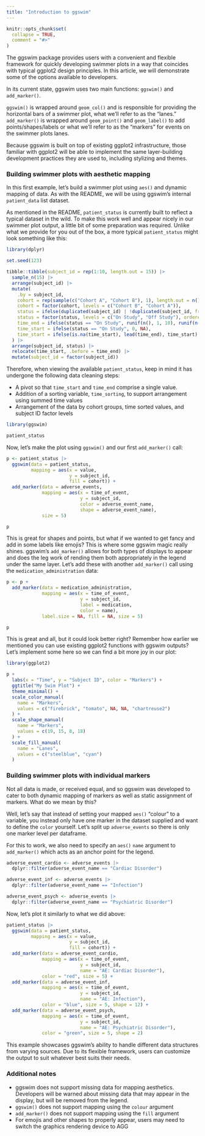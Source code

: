 ```yaml
---
title: "Introduction to ggswim"
---
```


```r
knitr::opts_chunk$set(
  collapse = TRUE,
  comment = "#>"
)
```

The ggswim package provides users with a convenient and flexible framework for quickly developing swimmer plots in a way that coincides with typical ggplot2 design principles. In this article, we will demonstrate some of the options available to developers.

In its current state, ggswim uses two main functions: `ggswim()` and `add_marker()`. 

`ggswim()` is wrapped around `geom_col()` and is responsible for providing the horizontal bars of a swimmer plot, what we'll refer to as the "lanes." `add_marker()` is wrapped around `geom_point()` and `geom_label()` to add points/shapes/labels or what we'll refer to as the "markers" for events on the swimmer plots lanes.

Because ggswim is built on top of existing ggplot2 infrastructure, those familiar with ggplot2 will be able to implement the same layer-building development practices they are used to, including stylizing and themes.

### Building swimmer plots with aesthetic mapping

In this first example, let's build a swimmer plot using `aes()` and dynamic mapping of data. As with the README, we will be using ggswim's internal `patient_data` list dataset. 

As mentioned in the README, `patient_status` is currently built to reflect a typical dataset in the wild. To make this work well and appear nicely in our swimmer plot output, a little bit of some preparation was required. Unlike what we provide for you out of the box, a more typical `patient_status` might look something like this:

```r
library(dplyr)
```

```r
set.seed(123)

tibble::tibble(subject_id = rep(1:10, length.out = 15)) |>
  sample_n(15) |>
  arrange(subject_id) |>
  mutate(
    .by = subject_id,
    cohort = rep(sample(c("Cohort A", "Cohort B"), 1), length.out = n(), each = length(unique(subject_id))),
    cohort = factor(cohort, levels = c("Cohort B", "Cohort A")),
    status = ifelse(duplicated(subject_id) | !duplicated(subject_id, fromLast = TRUE), "On Study", "Off Study"),
    status = factor(status, levels = c("On Study", "Off Study"), ordered = TRUE),
    time_end = ifelse(status == "On Study", runif(n(), 1, 10), runif(n(), 11, 20)),
    time_start = ifelse(status == "On Study", 0, NA),
    time_start = ifelse(is.na(time_start), lead(time_end), time_start)
  ) |>
  arrange(subject_id, status) |>
  relocate(time_start, .before = time_end) |>
  mutate(subject_id = factor(subject_id))
```

Therefore, when viewing the available `patient_status`, keep in mind it has undergone the following data cleaning steps:

- A pivot so that `time_start` and `time_end` comprise a single value.
- Addition of a sorting variable, `time_sorting`, to support arrangement using summed time values
- Arrangement of the data by cohort groups, time sorted values, and subject ID factor levels

```r
library(ggswim)

patient_status
```

Now, let's make the plot using `ggswim()` and our first `add_marker()` call:

```r
p <- patient_status |>
  ggswim(data = patient_status,
         mapping = aes(x = value,
                       y = subject_id,
                       fill = cohort)) +
  add_marker(data = adverse_events,
             mapping = aes(x = time_of_event,
                           y = subject_id,
                           color = adverse_event_name,
                           shape = adverse_event_name),
             size = 5)

p
```

This is great for shapes and points, but what if we wanted to get fancy and add in some labels like emojis? This is where some ggswim magic really shines. ggswim's `add_marker()` allows for both types of displays to appear and does the leg work of rending them both appropriately in the legend under the same layer. Let's add these with another `add_marker()` call using the `medication_administration` data:

```r
p <- p +
  add_marker(data = medication_administration,
             mapping = aes(x = time_of_event,
                           y = subject_id,
                           label = medication,
                           color = name),
             label.size = NA, fill = NA, size = 5)

p
```

This is great and all, but it could look better right? Remember how earlier we mentioned you can use existing ggplot2 functions with ggswim outputs? Let's implement some here so we can find a bit more joy in our plot:

```r
library(ggplot2)

p +
  labs(x = "Time", y = "Subject ID", color = "Markers") +
  ggtitle("My Swim Plot") +
  theme_minimal() +
  scale_color_manual(
    name = "Markers",
    values = c("firebrick", "tomato", NA, NA, "chartreuse2")
  ) +
  scale_shape_manual(
    name = "Markers",
    values = c(19, 15, 8, 18)
  ) +
  scale_fill_manual(
    name = "Lanes",
    values = c("steelblue", "cyan")
  )
```

### Building swimmer plots with individual markers

Not all data is made, or received equal, and so ggswim was developed to cater to both dynamic mapping of markers as well as static assignment of markers. What do we mean by this?

Well, let's say that instead of setting your mapped `aes()` "colour" to a variable, you instead only have one marker in the dataset supplied and want to define the `color` yourself. Let's split up `adverse_events` so there is only one marker level per dataframe. 

For this to work, we also need to specify an `aes()` `name` argument to `add_marker()` which acts as an anchor point for the legend.

```r
adverse_event_cardio <- adverse_events |>
  dplyr::filter(adverse_event_name == "Cardiac Disorder")

adverse_event_inf <- adverse_events |>
  dplyr::filter(adverse_event_name == "Infection")

adverse_event_psych <- adverse_events |>
  dplyr::filter(adverse_event_name == "Psychiatric Disorder")
```

Now, let's plot it similarly to what we did above:

```r
patient_status |>
  ggswim(data = patient_status,
         mapping = aes(x = value,
                       y = subject_id,
                       fill = cohort)) +
  add_marker(data = adverse_event_cardio,
             mapping = aes(x = time_of_event,
                           y = subject_id,
                           name = "AE: Cardiac Disorder"),
             color = "red", size = 5) +
  add_marker(data = adverse_event_inf,
             mapping = aes(x = time_of_event,
                           y = subject_id,
                           name = "AE: Infection"),
             color = "blue", size = 5, shape = 12) +
  add_marker(data = adverse_event_psych,
             mapping = aes(x = time_of_event,
                           y = subject_id,
                           name = "AE: Psychiatric Disorder"),
             color = "green", size = 5, shape = 2)
```

This example showcases ggswim's ability to handle different data structures from varying sources. Due to its flexible framework, users can customize the output to suit whatever best suits their needs.

### Additional notes

- ggswim does not support missing data for mapping aesthetics. Developers will be warned about missing data that may appear in the display, but will be removed from the legend.
- `ggswim()` does not support mapping using the `colour` argument
- `add_marker()` does not support mapping using the `fill` argument
- For emojis and other shapes to properly appear, users may need to switch the graphics rendering device to AGG
